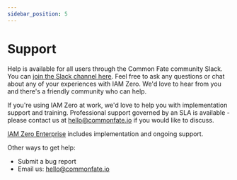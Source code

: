 ```yaml
---
sidebar_position: 5
---
```


# Support

Help is available for all users through the Common Fate community Slack. You can [join the Slack channel here](https://join.slack.com/t/commonfatecommunity/shared_invite/zt-q4m96ypu-_gYlRWD3k5rIsaSsqP7QMg). Feel free to ask any questions or chat about any of your experiences with IAM Zero. We'd love to hear from you and there's a friendly community who can help.

If you're using IAM Zero at work, we'd love to help you with implementation support and training. Professional support governed by an SLA is available - please contact us at hello@commonfate.io if you would like to discuss.

[IAM Zero Enterprise](/enterprise) includes implementation and ongoing support.

Other ways to get help:

- Submit a bug report
- Email us: hello@commonfate.io
